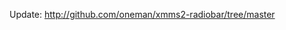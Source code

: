 {{Client| name=radiobar| author=David Richards| website=coconutfunworld blog page (http://coconutfunworld.com/blog.php?auth=54&page=1&post=41)| version=[http://media.kradradio.com/rb/radiobar.rb  1.2]| devlanguage=Ruby| ui=GTK| screenshots=http://kradradio.com/Screenshot-radiobar.png | description=radiobar is a simple toolbar/buttonbar client for use when using xmms2 for a radio show.

It is intended as a supplementary client to other things you would use for playlist management.

It uses Ruby/GTK.

It has a Play button that functions as a pause and resume button while playing, and a stop button.
This is exactly how cd players intended for radio use operate and is familiar to dj's. 

There is a stop, prev and next buttons that are self explanatory.

There is a Cont/Single toggle switch. This toggles between Continues play (like normal) and single mode,
where playing stops when the current track is done, and the next track is 'cued for play'. This is probably
something that only makes sense to radio dj's that are used to babbling in between tracks about this or that.

There is a voiceover button that just reduces the volume by 60% or so, so you can talk over the music, hit it again to 
bring the volume back to normal.

This is just the first version of this client, I have several ideas for improvements.
Play button flashing when 30~ secs are left in track, show time left in track, show last, next, and current track names. Make voice toggle do smooth volume change, change the way single/cont operates (currently stops as soon as the client recieves a new current_playlist_id, is there a better way? )

Download: http://media.kradradio.com/rb/radiobar.rb

Mailinglist post: http://lists.xmms2.org/pipermail/xmms2-devel/2007/000447.html

Contact me on irc, nick is oneman.}}

Update: http://github.com/oneman/xmms2-radiobar/tree/master